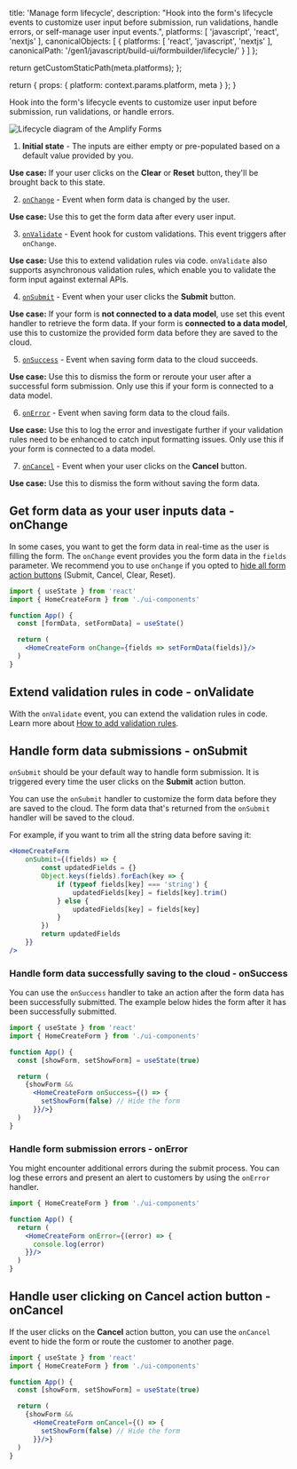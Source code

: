                   
  title: 'Manage form lifecycle',
  description: "Hook into the form's lifecycle events to customize user input before submission, run validations, handle errors, or self-manage user input events.",
  platforms: [
    'javascript',
    'react',
    'nextjs'
  ],
  canonicalObjects: [
    {
      platforms: [
        'react',
        'javascript',
        'nextjs'
      ],
      canonicalPath: '/gen1/javascript/build-ui/formbuilder/lifecycle/'
    }
  ]
};

  return getCustomStaticPath(meta.platforms);
};

  return {
    props: {
      platform: context.params.platform,
      meta
    }
  };
}
          

Hook into the form's lifecycle events to customize user input before submission, run validations, or handle errors. 

![Lifecycle diagram of the Amplify Forms](/images/console/formbuilder/lifecycle-diagram.png)

1. **Initial state** - The inputs are either empty or pre-populated based on a default value provided by you.

  **Use case:** If your user clicks on the **Clear** or **Reset** button, they'll be brought back to this state.

2. [`onChange`](#get-form-data-as-your-user-inputs-data---onchange) - Event when form data is changed by the user.

  **Use case:** Use this to get the form data after every user input.

3. [`onValidate`](#extend-validation-rules-in-code---onvalidate) - Event hook for custom validations. This event triggers after `onChange`.

  **Use case:**  Use this to extend validation rules via code. `onValidate` also supports asynchronous validation rules, which enable you to validate the form input against external APIs.

4. [`onSubmit`](#handle-form-data-submissions---onsubmit) - Event when your user clicks the **Submit** button.

  **Use case:**  If your form is **not connected to a data model**, use set this event handler to retrieve the form data. If your form is **connected to a data model**, use this to customize the provided form data before they are saved to the cloud. 

5. [`onSuccess`](#handle-form-data-successfully-saving-to-the-cloud---onsuccess) - Event when saving form data to the cloud succeeds.

  **Use case:**  Use this to dismiss the form or reroute your user after a successful form submission. Only use this if your form is connected to a data model.

6. [`onError`](#handle-form-submission-errors---onerror) - Event when saving form data to the cloud fails.

  **Use case:**  Use this to log the error and investigate further if your validation rules need to be enhanced to catch input formatting issues. Only use this if your form is connected to a data model.

7. [`onCancel`](#handle-user-clicking-on-undefined-action-button---oncancel) - Event when your user clicks on the **Cancel** button.

  **Use case:**  Use this to dismiss the form without saving the form data.

## Get form data as your user inputs data - onChange

In some cases, you want to get the form data in real-time as the user is filling the form. The `onChange` event provides you the form data in the `fields` parameter. We recommend you to use `onChange` if you opted to [hide all form action buttons](/gen1/[platform]/build-ui/formbuilder/call-to-action/#toggle-visibility-for-submit-cancel-clear-and-reset-buttons) (Submit, Cancel, Clear, Reset).

```jsx
import { useState } from 'react'
import { HomeCreateForm } from './ui-components'

function App() {
  const [formData, setFormData] = useState()

  return (
    <HomeCreateForm onChange={fields => setFormData(fields)}/>
  )
}
```

## Extend validation rules in code - onValidate

With the `onValidate` event, you can extend the validation rules in code. Learn more about [How to add validation rules](/gen1/[platform]/build-ui/formbuilder/validations/).

## Handle form data submissions - onSubmit

`onSubmit` should be your default way to handle form submission. It is triggered every time the user clicks on the **Submit** action button.

You can use the `onSubmit` handler to customize the form data before they are saved to the cloud. The form data that's returned from the `onSubmit` handler will be saved to the cloud.

For example, if you want to trim all the string data before saving it:

```jsx
<HomeCreateForm
    onSubmit={(fields) => {
        const updatedFields = {}
        Object.keys(fields).forEach(key => {
            if (typeof fields[key] === 'string') {
                updatedFields[key] = fields[key].trim()
            } else {
                updatedFields[key] = fields[key]
            }
        })
        return updatedFields
    }}
/>
```

### Handle form data successfully saving to the cloud - onSuccess

You can use the `onSuccess` handler to take an action after the form data has been successfully submitted. The example below hides the form after it has been successfully submitted. 

```jsx
import { useState } from 'react'
import { HomeCreateForm } from './ui-components'

function App() {
  const [showForm, setShowForm] = useState(true)

  return (
    {showForm &&
      <HomeCreateForm onSuccess={() => {
        setShowForm(false) // Hide the form
      }}/>}
  )
}
```

### Handle form submission errors - onError

You might encounter additional errors during the submit process. You can log these errors and present an alert to customers by using the `onError` handler.

```jsx
import { HomeCreateForm } from './ui-components'

function App() {
  return (
    <HomeCreateForm onError={(error) => {
      console.log(error)
    }}/>
  )
}
```

## Handle user clicking on **Cancel** action button - onCancel

If the user clicks on the **Cancel** action button, you can use the `onCancel` event to hide the form or route the customer to another page.

```jsx
import { useState } from 'react'
import { HomeCreateForm } from './ui-components'

function App() {
  const [showForm, setShowForm] = useState(true)

  return (
    {showForm &&
      <HomeCreateForm onCancel={() => {
        setShowForm(false) // Hide the form
      }}/>}
  )
}
```
